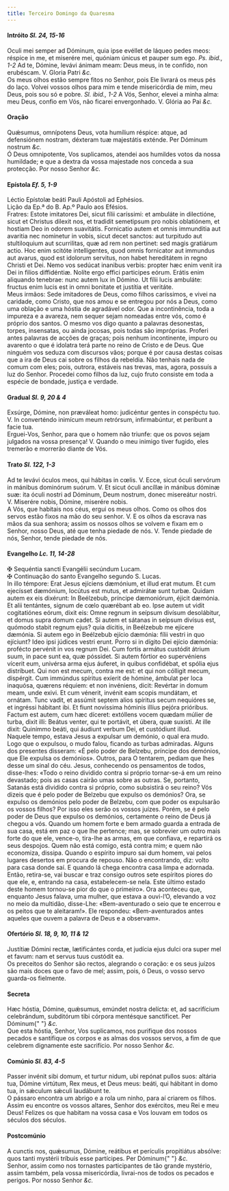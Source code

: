 ```yaml
---
title: Terceiro Domingo da Quaresma
---
```


<h4 class="text-center">
  Intróito <em>Sl. 24, 15-16</em>
</h4>
<div class="container-fluid">
  <div class="row">
    <div class="col-6 dropcaps text-justify">
      Oculi mei semper ad Dóminum, quia ipse evéllet de láqueo pedes meos:
      réspice in me, et miserére mei, quóniam únicus et pauper sum ego.
      <em>Ps. ibid., 1-2</em> Ad te, Dómine, levávi ánimam meam: Deus meus, in te
      confído, non erubéscam. V. Gloria Patri <em>&c.</em>
    </div>
    <div class="col-6 dropcaps text-justify">
      Os meus olhos estão sempre fitos no Senhor, pois Ele livrará os meus pés
      do laço. Volvei vossos olhos para mim e tende misericórdia de mim, meu
      Deus, pois sou só e pobre. <em>Sl. ibid., 1-2</em> A Vós, Senhor, elevei a
      minha alma: meu Deus, confio em Vós, não ficarei envergonhado. V. Glória
      ao Pai <em>&c.</em>
    </div>
  </div>
</div>

<h4 class="text-center">Oração</h4>
<div class="container-fluid">
  <div class="row">
    <div class="col-6 dropcaps text-justify">
      Quǽsumus, omnípotens Deus, vota humílium réspice: atque, ad defensiónem
      nostram, déxteram tuæ majestátis exténde. Per Dóminum nostrum <em>&c.</em>
    </div>
    <div class="col-6 dropcaps text-justify">
      Ó Deus omnipotente, Vos suplicamos, atendei aos humildes votos da nossa
      humildade; e que a dextra da vossa majestade nos conceda a sua protecção.
      Por nosso Senhor <em>&c.</em>
    </div>
  </div>
</div>

<h4 class="text-center">
  Epístola <em>Ef. 5, 1-9</em>
</h4>
<div class="container-fluid">
  <div class="row">
    <div class="col-6 text-justify">
      Léctio Epístolæ beáti Pauli Apóstoli ad Ephésios.
    </div>
    <div class="col-6 text-justify">
      Lição da Ep.ª do B. Ap.º Paulo aos Efésios.
    </div>
    <div class="col-6 dropcaps text-justify">
      Fratres: Estote imitatores Dei, sicut fílii caríssimi: et ambuláte in
      dilectióne, sicut et Christus dilexit nos, et tradidit semetipsum pro
      nobis oblatiónem, et hostiam Deo in odorem suavitátis. Fornicatio autem et
      omnis immunditia aut avaritia nec nominetur in vobis, sicut decet sanctos:
      aut turpitudo aut stultiloquium aut scurrilitas, quæ ad rem non pertinet:
      sed magis gratiárum actio. Hoc enim scitóte intelligentes, quod omnis
      fornicator aut immundus aut avarus, quod est idolorum servitus, non habet
      hereditátem in regno Christi et Dei. Nemo vos sedúcat inanibus verbis:
      propter hæc enim venit ira Dei in filios diffidéntiæ. Nolíte ergo effici
      participes eórum. Erátis enim aliquando tenebrae: nunc autem lux in
      Dómino. Ut fílii lucis ambuláte: fructus enim lucis est in omni bonitate
      et justítia et veritáte.
    </div>
    <div class="col-6 dropcaps text-justify">
      Meus irmãos: Sede imitadores de Deus, como filhos caríssimos, e vivei na
      caridade, como Cristo, que nos amou e se entregou por nós a Deus, como uma
      oblação e uma hóstia de agradável odor. Que a incontinência, toda a
      impureza e a avareza, nem sequer sejam nomeadas entre vós, como é próprio
      dos santos. O mesmo vos digo quanto a palavras desonestas, torpes,
      insensatas, ou ainda jocosas, pois todas são impróprias. Proferi antes
      palavras de acções de graças; pois nenhum incontinente, impuro ou avarento
      o que é idolatra terá parte no reino de Cristo e de Deus. Que ninguém vos
      seduza com discursos vãos; porque é por causa destas coisas que a ira de
      Deus cai sobre os filhos da rebeldia. Não tenhais nada de comum com eles;
      pois, outrora, estáveis nas trevas, mas, agora, possuís a luz do Senhor.
      Procedei como filhos da luz, cujo fruto consiste em toda a espécie de
      bondade, justiça e verdade.
    </div>
  </div>
</div>

<h4 class="text-center">
  Gradual <em>Sl. 9, 20 & 4</em>
</h4>
<div class="container-fluid">
  <div class="row">
    <div class="col-6 dropcaps text-justify">
      Exsúrge, Dómine, non præváleat homo: judicéntur gentes in conspéctu tuo.
      V. In converténdo inimícum meum retrórsum, infirmabúntur, et períbunt a
      facie tua.
    </div>
    <div class="col-6 dropcaps text-justify">
      Erguei-Vos, Senhor, para que o homem não triunfe: que os povos sejam
      julgados na vossa presença! V. Quando o meu inimigo tiver fugido, eles
      tremerão e morrerão diante de Vós.
    </div>
  </div>
</div>

<h4 class="text-center">
  Trato <em>Sl. 122, 1-3</em>
</h4>
<div class="container-fluid">
  <div class="row">
    <div class="col-6 dropcaps text-justify">
      Ad te levávi óculos meos, qui hábitas in cœlis. V. Ecce, sicut óculi
      servórum in mánibus dominórum suórum. V. Et sicut óculi ancíllæ in mánibus
      dóminæ suæ: ita óculi nostri ad Dóminum, Deum nostrum, donec misereátur
      nostri. V. Miserére nobis, Dómine, miserére nobis.
    </div>
    <div class="col-6 dropcaps text-justify">
      A Vós, que habitais nos céus, ergui os meus olhos. Como os olhos dos
      servos estão fixos na mão do seu senhor. V. E os olhos da escrava nas mãos
      da sua senhora; assim os nossos olhos se volvem e fixam em o Senhor, nosso
      Deus, até que tenha piedade de nós. V. Tende piedade de nós, Senhor, tende
      piedade de nós.
    </div>
  </div>
</div>

<h4 class="text-center">
  Evangelho <em>Lc. 11, 14-28</em>
</h4>
<div class="container-fluid">
  <div class="row">
    <div class="col-6 text-justify">
      <span class="text-danger">&#10016;</span> Sequéntia sancti Evangélii
      secúndum Lucam.
    </div>
    <div class="col-6 text-justify">
      <span class="text-danger">&#10016;</span> Continuação do santo Evangelho
      segundo S. Lucas.
    </div>
    <div class="col-6 dropcaps text-justify">
      In illo témpore: Erat Jesus ejíciens dæmónium, et illud erat mutum. Et cum
      ejecísset dæmónium, locútus est mutus, et admirátæ sunt turbæ. Quidam
      autem ex eis dixérunt: In Beélzebub, príncipe dæmoniórum, éjicit dæmónia.
      Et alii tentántes, signum de cœlo quærébant ab eo. Ipse autem ut vidit
      cogitatiónes eórum, dixit eis: Omne regnum in seípsum divísum desolábitur,
      et domus supra domum cadet. Si autem et sátanas in seípsum divísus est,
      quómodo stabit regnum ejus? quia dícitis, in Beélzebub me ejícere dæmónia.
      Si autem ego in Beélzebub ejício dæmónia: fílii vestri in quo ejíciunt?
      Ideo ipsi júdices vestri erunt. Porro si in dígito Dei ejício dæmónia:
      profécto pervénit in vos regnum Dei. Cum fortis armátus custódit átrium
      suum, in pace sunt ea, quæ póssidet. Si autem fórtior eo supervéniens
      vícerit eum, univérsa arma ejus áuferet, in quibus confidébat, et spólia
      ejus distríbuet. Qui non est mecum, contra me est: et qui non cólligit
      mecum, dispérgit. Cum immúndus spíritus exíerit de hómine, ámbulat per
      loca inaquósa, quærens réquiem: et non invéniens, dicit: Revértar in domum
      meam, unde exivi. Et cum vénerit, invénit eam scopis mundátam, et ornátam.
      Tunc vadit, et assúmit septem alios spíritus secum nequióres se, et
      ingréssi hábitant ibi. Et fiunt novíssima hóminis illíus pejóra prióribus.
      Factum est autem, cum hæc díceret: extóllens vocem quædam múlier de turba,
      dixit illi: Beátus venter, qui te portávit, et úbera, quæ suxísti. At ille
      dixit: Quinímmo beáti, qui áudiunt verbum Dei, et custódiunt illud.
    </div>
    <div class="col-6 dropcaps text-justify">
      Naquele tempo, estava Jesus a expulsar um demónio, o qual era mudo. Logo
      que o expulsou, o mudo falou, ficando as turbas admiradas. Alguns dos
      presentes disseram: «É pelo poder de Belzebu, príncipe dos demónios, que
      Ele expulsa os demónios». Outros, para O tentarem, pediam que lhes desse
      um sinal do céu. Jesus, conhecendo os pensamentos de todos, disse-lhes:
      «Todo o reino dividido contra si próprio tornar-se-á em um reino
      devastado; pois as casas cairão umas sobre as outras. Se, portanto,
      Satanás está dividido contra si próprio, como subsistirá o seu reino? Vós
      dizeis que é pelo poder de Belzebu que expulso os demónios? Ora, se
      expulso os demónios pelo poder de Belzebu, com que poder os expulsarão os
      vossos filhos? Por isso eles serão os vossos juízes. Porém, se é pelo
      poder de Deus que expulso os demónios, certamente o reino de Deus já
      chegou a vós. Quando um homem forte e bem armado guarda a entrada de sua
      casa, está em paz o que lhe pertence; mas, se sobrevier um outro mais
      forte do que ele, vence-o, tira-lhe as armas, em que confiava, e repartirá
      os seus despojos. Quem não está comigo, está contra mim; e quem não
      economiza, dissipa. Quando o espírito impuro sai dum homem, vai pelos
      lugares desertos em procura de repouso. Não o encontrando, diz: volto para
      casa donde saí. E quando lá chega encontra casa limpa e adornada. Então,
      retira-se, vai buscar e traz consigo outros sete espíritos piores do que
      ele, e, entrando na casa, estabelecem-se nela. Este último estado deste
      homem tornou-se pior do que o primeiro». Ora aconteceu que, enquanto Jesus
      falava, uma mulher, que estava a ouvi-l’O, elevando a voz no meio da
      multidão, disse-Lhe: «Bem-aventurado o seio que te encerrou e os peitos
      que te aleitaram!». Ele respondeu: «Bem-aventurados antes aqueles que
      ouvem a palavra de Deus e a observam».
    </div>
  </div>
</div>

<h4 class="text-center">
  Ofertório <em>Sl. 18, 9, 10, 11 & 12</em>
</h4>
<div class="container-fluid">
  <div class="row">
    <div class="col-6 dropcaps text-justify">
      Justítiæ Dómini rectæ, lætificántes corda, et judícia ejus dulci ora super
      mel et favum: nam et servus tuus custódit ea.
    </div>
    <div class="col-6 dropcaps text-justify">
      Os preceitos do Senhor são rectos, alegrando o coração: e os seus juízos
      são mais doces que o favo de mel; assim, pois, ó Deus, o vosso servo
      guarda-os fielmente.
    </div>
  </div>
</div>

<h4 class="text-center">Secreta</h4>
<div class="container-fluid">
  <div class="row">
    <div class="col-6 dropcaps text-justify">
      Hæc hóstia, Dómine, quǽsumus, emúndet nostra delícta: et, ad sacrifícium
      celebrándum, subditórum tibi córpora mentésque sanctíficet. Per Dóminum{" "}
      <em>&c.</em>
    </div>
    <div class="col-6 dropcaps text-justify">
      Que esta hóstia, Senhor, Vos suplicamos, nos purifique dos nossos pecados
      e santifique os corpos e as almas dos vossos servos, a fim de que celebrem
      dignamente este sacrifício. Por nosso Senhor <em>&c.</em>
    </div>
  </div>
</div>

<h4 class="text-center">
  Comúnio <em>Sl. 83, 4-5</em>
</h4>
<div class="container-fluid">
  <div class="row">
    <div class="col-6 dropcaps text-justify">
      Passer invénit sibi domum, et turtur nidum, ubi repónat pullos suos:
      altária tua, Dómine virtútum, Rex meus, et Deus meus: beáti, qui hábitant
      in domo tua, in sǽculum sǽculi laudábunt te.
    </div>
    <div class="col-6 dropcaps text-justify">
      O pássaro encontra um abrigo e a rola um ninho, para aí criarem os filhos.
      Assim eu encontre os vossos altares, Senhor dos exércitos, meu Rei e meu
      Deus! Felizes os que habitam na vossa casa e Vos louvam em todos os
      séculos dos séculos.
    </div>
  </div>
</div>

<h4 class="text-center">Postcomúnio</h4>
<div class="container-fluid">
  <div class="row">
    <div class="col-6 dropcaps text-justify">
      A cunctis nos, quǽsumus, Dómine, reátibus et perículis propitiátus
      absólve: quos tanti mystérii tríbuis esse partícipes. Per Dóminum{" "}
      <em>&c.</em>
    </div>
    <div class="col-6 dropcaps text-justify">
      Senhor, assim como nos tornastes participantes de tão grande mystério,
      assim também, pela vossa misericórdia, livrai-nos de todos os pecados e
      perigos. Por nosso Senhor <em>&c.</em>
    </div>
  </div>
</div>
